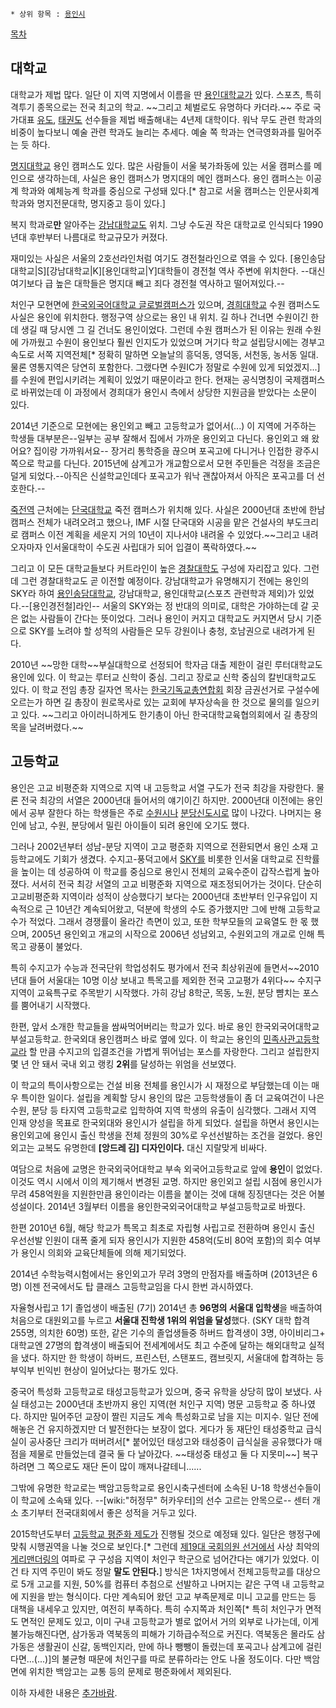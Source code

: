  * 상위 항목 : [[용인시]]

[[목차]]
== 대학교 ==
대학교가 제법 많다. 일단 이 지역 지명에서 이름을 딴 [[용인대학교]]가 있다. 스포츠, 특히 격투기 종목으로는 전국 최고의 학교. ~~그리고 체벌로도 유명하다 카더라.~~ 주로 국가대표 [[유도]], [[태권도]] 선수들을 제법 배출해내는 4년제 대학이다. 워낙 무도 관련 학과의 비중이 높다보니 예술 관련 학과도 늘리는 추세다. 예술 쪽 학과는 연극영화과를 밀어주는 듯 하다.

[[명지대학교]] 용인 캠퍼스도 있다. 많은 사람들이 서울 북가좌동에 있는 서울 캠퍼스를 메인으로 생각하는데, 사실은 용인 캠퍼스가 명지대의 메인 캠퍼스다. 용인 캠퍼스는 이공계 학과와 예체능계 학과를 중심으로 구성돼 있다.[* 참고로 서울 캠퍼스는 인문사회계 학과와 명지전문대학, 명지중고 등이 있다.]

복지 학과로'''만''' 알아주는 [[강남대학교]]도 위치. 그냥 수도권 작은 대학교로 인식되다 1990년대 후반부터 나름대로 학교규모가 커졌다.

재미있는 사실은 서울의 2호선라인처럼 여기도 경전철라인으로 엮을 수 있다. [용인송담대학교|S][강남대학교|K][용인대학교|Y]대학들이 경전철 역사 주변에 위치한다. --대신 여기보다 급 높은 대학들은 명지대 빼고 죄다 경전철 역사하고 떨어져있다.--

처인구 모현면에 [[한국외국어대학교 글로벌캠퍼스]]가 있으며, [[경희대학교]] 수원 캠퍼스도 사실은 용인에 위치한다. 행정구역 상으로는 용인 내 위치. 길 하나 건너면 수원이긴 한데 생길 때 당시엔 그 길 건너도 용인이었다. 그런데 수원 캠퍼스가 된 이유는 원래 수원에 가까웠고 수원이 용인보다 훨씬 인지도가 있었으며 거기다 학교 설립당시에는 경부고속도로 서쪽 지역전체[* 정확히 말하면 오늘날의 흥덕동, 영덕동, 서천동, 농서동 일대. 물론 영통지역은 당연히 포함한다. 그랬다면 수원IC가 정말로 수원에 있게 되었겠지...]를 수원에 편입시키려는 계획이 있었기 때문이라고 한다. 현재는 공식명칭이 국제캠퍼스로 바뀌었는데 이 과정에서 경희대가 용인시 측에서 상당한 지원금을 받았다는 소문이 있다.

2014년 기준으로 모현에는 용인외고 빼고 고등학교가 없어서(...) 이 지역에 거주하는 학생들 대부분은--일부는 공부 잘해서 집에서 가까운 용인외고 다닌다. 용인외고 왜 왔어요? 집이랑 가까워서요-- 장거리 통학증을 끊으며 포곡고에 다니거나 인접한 광주시쪽으로 학교를 다닌다. 2015년에 삼계고가 개교함으로서 모현 주민들은 걱정을 조금은 덜게 되었다.--아직은 신설학교인데다 포곡고가 워낙 괜찮아져서 아직은 포곡고를 더 선호한다.--

[[죽전역(분당선)|죽전역]] 근처에는 [[단국대학교]] 죽전 캠퍼스가 위치해 있다. 사실은 2000년대 초반에 한남캠퍼스 전체가 내려오려고 했으나, IMF 시절 단국대와 시공을 맡은 건설사의 부도크리로 캠퍼스 이전 계획을 세운지 거의 10년이 지나서야 내려올 수 있었다.~~그리고 내려오자마자 인서울대학이 수도권 사립대가 되어 입결이 폭락하였다.~~

그리고 이 모든 대학교들보다 커트라인이 높은 [[경찰대학]]도 구성에 자리잡고 있다. 그런데 그런 경찰대학교도 곧 이전할 예정이다.
강남대학교가 유명해지기 전에는 용인의 SKY라 하여 [[용인송담대학교]], 강남대학교, 용인대학교(스포츠 관련학과 제외)가 있었다.--[용인경전철]라인-- 서울의 SKY와는 정 반대의 의미로, 대학은 가야하는데 갈 곳은 없는 사람들이 간다는 뜻이었다. 그러나 용인이 커지고 대학교도 커지면서 당시 기준으로 SKY를 노려야 할 성적의 사람들은 모두 강원이나 충청, 호남권으로 내려가게 된다.

2010년 ~~망한 대학~~부실대학으로 선정되어 학자금 대출 제한이 걸린 루터대학교도 용인에 있다. 이 학교는 루터교 신학이 중심. 그리고 장로교 신학 중심의 칼빈대학교도 있다. 이 학교 전임 총장 길자연 목사는 [[한국기독교총연합회]] 회장 금권선거로 구설수에 오르는가 하면 길 총장이 원로목사로 있는 교회에 부자상속을 한 것으로 물의를 일으키고 있다. ~~그리고 아이러니하게도 한기총이 아닌 한국대학교육협의회에서 길 총장의 목을 날려버렸다.~~

== 고등학교 ==
용인은 고교 비평준화 지역으로 지역 내 고등학교 서열 구도가 전국 최강을 자랑한다. 물론 전국 최강의 서열은 2000년대 들어서의 얘기이긴 하지만. 2000년대 이전에는 용인에서 공부 잘한다 하는 학생들은 주로 [[수원시]]나 [[분당신도시]]로 많이 나갔다. 나머지는 용인에 남고, 수원, 분당에서 밀린 아이들이 되려 용인에 오기도 했다.

그러나 2002년부터 성남-분당 지역이 고교 평준화 지역으로 전환되면서 용인 소재 고등학교에도 기회가 생겼다. 수지고-풍덕고에서 [[SKY(대학교)|SKY]]를 비롯한 인서울 대학교로 진학률을 높이는 데 성공하여 이 학교를 중심으로 용인시 전체의 교육수준이 갑작스럽게 높아졌다. 서서히 전국 최강 서열의 고교 비평준화 지역으로 재조정되어가는 것이다. 단순히 고교비평준화 지역이라 성적이 상승했다기 보다는 2000년대 초반부터 인구유입이 지속적으로 근 10년간 계속되어왔고, 덕분에 학생의 수도 증가했지만 그에 반해 고등학교 수가 적었다. 그래서 경쟁률이 올라간 측면이 있고, 또한 학부모들의 교육열도 한 몫 했으며, 2005년 용인외고 개교의 시작으로 2006년 성남외고, 수원외고의 개교로 인해 특목고 광풍이 불었다.

특히 수지고가 수능과 전국단위 학업성취도 평가에서 전국 최상위권에 들면서~~2010년대 들어 서울대는 10명 이상 보내고 특목고를 제외한 전국 고교평가 4위다~~ 수지구 지역이 교육특구로 주목받기 시작했다. 가히 강남 8학군, 목동, 노원, 분당 뺨치는 포스를 뿜어내기 시작했다. 

한편, 앞서 소개한 학교들을 쌈싸먹어버리는 학교가 있다. 바로 용인 한국외국어대학교 부설고등학교. 한국외대 용인캠퍼스 바로 옆에 있다. 이 학교는 용인의 [[민족사관고등학교]]라 할 만큼 수지고의 입결조건을 가볍게 뛰어넘는 포스를 자랑한다. 그리고 설립한지 몇 년 안 돼서 국내 외고 랭킹 '''2위'''를 달성하는 위엄을 선보였다. 

이 학교의 특이사항으로는 건설 비용 전체를 용인시가 시 재정으로 부담했는데 이는 매우 특이한 일이다. 설립을 계획할 당시 용인의 많은 고등학생들이 좀 더 교육여건이 나은 수원, 분당 등 타지역 고등학교로 입학하여 지역 학생의 유출이 심각했다. 그래서 지역 인재 양성을 목표로 한국외대와 용인시가 설립을 하게 되었다. 설립을 하면서 용인시는 용인외고에 용인시 출신 학생을 전체 정원의 30%로 우선선발하는 조건을 걸었다. 용인외고는 교복도 유명한데 '''[앙드레 김] 디자인이다.''' 대신 지랄맞게 비싸다.

여담으로 처음에 교명은 한국외국어대학교 부속 외국어고등학교로 앞에 '''용인'''이 없었다. 이것도 역시 시에서 이의 제기해서 변경된 교명. 하지만 용인외고 설립 시점에 용인시가 무려 458억원을 지원한만큼 용인이라는 이름을 붙이는 것에 대해 징징댄다는 것은 어불성설이다. 2014년 3월부터 이름을 용인한국외국어대학교 부설고등학교로 바꿨다. 

한편 2010년 6월, 해당 학교가 특목고 최초로 자립형 사립고로 전환하며 용인시 출신 우선선발 인원이 대폭 줄게 되자 용인시가 지원한 458억(도비 80억 포함)의 회수 여부가 용인시 의회와 교육단체들에 의해 제기되었다.

2014년 수학능력시험에서는 용인외고가 무려 3명의 만점자를 배출하며 (2013년은 6명) 이젠 전국에서도 탑 클래스 고등학교임을 다시 한번 과시하였다. 

자율형사립고 1기 졸업생이 배출된 (7기) 2014년 총 '''96명의 서울대 입학생'''을 배출하여 처음으로 대원외고를 누르고 '''서울대 진학생 1위의 위엄을 달성'''했다. (SKY 대학 합격 255명, 의치한 60명) 또한, 같은 기수의 졸업생들중 하버드 합격생이 3명, 아이비리그+ 대학교엔 27명의 합격생이 배출되어 전세계에서도 최고 수준에 달하는 해외대학교 실적을 냈다. 하지만 한 학생이 하버드, 프린스턴, 스탠포드, 캠브릿지, 서울대에 합격하는 등 부익부 빈익빈 현상이 일어났다는 평가도 있다. 

중국어 특성화 고등학교로 태성고등학교가 있으며, 중국 유학을 상당히 많이 보냈다. 사실 태성고는 2000년대 초반까지 용인 지역(현 처인구 지역) 명문 고등학교 중 하나였다. 하지만 밀어주던 교장이 짤린 지금도 계속 특성화고로 남을 지는 미지수. 일단 전에 해놓은 건 유지하겠지만 더 발전한다는 보장이 없다. 게다가 동 재단인 태성중학교 급식실이 공사중단 크리가 떠버려서[* 붙어있던 태성고와 태성중이 급식실을 공유했다가 매점을 제물로 만들었는데 결국 둘 다 날아갔다. ~~태성중 태성고 둘 다 지못미~~] 복구하려면 그 쪽으로도 재단 돈이 많이 깨져나갈테니......

그밖에 유명한 학교로는 백암고등학교로 용인시축구센터에 소속된 U-18 학생선수들이 이 학교에 소속돼 있다. --[wiki:"허정무" 허카우터]의 선수 고르는 안목으로-- 센터 개소 초기부터 전국대회에서 좋은 성적을 거두고 있다.

2015학년도부터 [[고등학교 평준화 제도]]가 진행될 것으로 예정돼 있다. 일단은 행정구에 맞춰 시행권역을 나눌 것으로 보인다.[* 그런데 [[제19대 국회의원 선거]]에서 사상 최악의 [[게리맨더링]]의 여파로 구 구성읍 지역이 처인구 학군으로 넘어간다는 얘기가 있었다. 이건 타 지역 주민이 봐도 정말 '''말도 안된다.'''] 방식은 1차지명에서 전체고등학교를 대상으로 5개 고교를 지원, 50%를 컴퓨터 추첨으로 선발하고 나머지는 같은 구역 내 고등학교에 지원을 받는 형식이다. 다만 계속되어 왔던 고교 부족문제로 미니 고교를 만드는 등 대책을 내세우고 있지만, 여전히 부족하다. 특히 수지쪽과 처인쪽[* 특히 처인구가 면적도 면적인 문제도 있고, 이미 구내 고등학교가 별로 없어서 거의 외부로 나가는데, 이게 불가능해진다면, 삼가동과 역북동의 피해가 기하급수적으로 커진다. 역북동은 몰라도 삼가동은 생활권이 신갈, 동백인지라, 만에 하나 뺑뺑이 돌렸는데 포곡고나 삼계고에 걸린다면...(...)]의 불균형 때문에 처인구를 따로 분류하라는 안도 나올 정도이다. 다만 백암면에 위치한 백암고는 교통 등의 문제로 평준화에서 제외된다.

이하 자세한 내용은 [[추가바람]].
